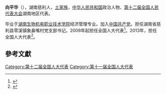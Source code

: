 '''向平华'''（{{bd|1965年||}}），湖南慈利人，[[土家族|土家族]]，[[中华人民共和国|中华人民共和国]]政治人物、[[第十二届全国人民代表大会|第十二届全国人民代表大会]]湖南地区代表。

毕业于[[湖南生物机电职业技术学院|湖南生物机电职业技术学院]]经济管理专业。加入[[中国共产党|中国共产党]]。担任湖南省慈利县零溪镇象鼻嘴村党支部书记。2008年起担任全国人大代表<ref>{{cite news|title=全国人大代表信息-向平华|url=http://210.82.31.1:8084/delegate/viewDelegate.action?dbid=111688|accessdate=2013-04-05|newspaper=全国人大网|archive-url=https://web.archive.org/web/20140514081301/http://www.npc.gov.cn/delegate/viewDelegate.action?dbid=111688|archive-date=2014-05-14|dead-url=yes}}</ref>。2013年，担任全国人大代表<ref>{{cite news|title=全国人大代表信息-向平华|url=http://210.82.31.1:8084/delegate/viewDelegate.action?dbid=121662|accessdate=2013-04-05|newspaper=全国人大网|archive-url=https://web.archive.org/web/20140514074625/http://www.npc.gov.cn/delegate/viewDelegate.action?dbid=121662|archive-date=2014-05-14|dead-url=yes}}</ref>。

==參考文獻==
{{reflist}}
{{中国政治人物小作品}}

[[Category:第十二届全国人大代表|Category:第十二届全国人大代表]]
[[Category:第十一届全国人大代表|Category:第十一届全国人大代表]]